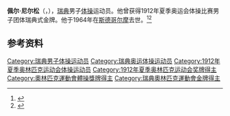 {{NoteTA|G1=Sports}}
'''佩尔·尼尔松'''（{{lang-sv|Per Nilsson}}，{{bd|1890年|1月4日|1964年|6月18日}}），[[瑞典|瑞典]]男子[[体操|体操]]运动员。他曾获得1912年夏季奥运会体操比赛男子团体瑞典式金牌。他于1964年在[[斯德哥尔摩|斯德哥尔摩]]去世。<ref>{{Cite web|title=Per NILSSON|url=https://www.olympic.org/per-nilsson|accessdate=2021-03-21|work=International Olympic Committee|archive-date=2017-11-17|archive-url=https://web.archive.org/web/20171117022006/https://www.olympic.org/Per-Nilsson}}</ref><ref>{{cite web|url=https://www.sports-reference.com/olympics/athletes/ni/per-nilsson-1.html|title=Per Nilsson|work=Sport Reference|accessdate=2021-03-23|archiveurl=https://web.archive.org/web/20170718033356/https://www.sports-reference.com/olympics/athletes/ni/per-nilsson-1.html|archivedate=2017-07-18}}</ref>

== 参考资料 ==
{{reflist}}

{{Authority control}}
{{DEFAULTSORT:Nilsson, Per}}
[[Category:瑞典男子体操运动员|Category:瑞典男子体操运动员]]
[[Category:瑞典奥运体操运动员|Category:瑞典奥运体操运动员]]
[[Category:1912年夏季奥林匹克运动会体操运动员|Category:1912年夏季奥林匹克运动会体操运动员]]
[[Category:1912年夏季奥林匹克运动会奖牌得主|Category:1912年夏季奥林匹克运动会奖牌得主]]
[[Category:奧林匹克運動會體操獎牌得主|Category:奧林匹克運動會體操獎牌得主]]
[[Category:瑞典奧林匹克運動會金牌得主|Category:瑞典奧林匹克運動會金牌得主]]